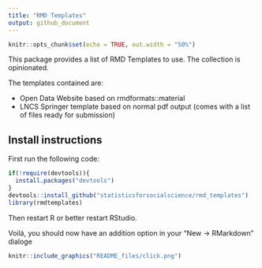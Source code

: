 ```yaml
---
title: "RMD Templates"
output: github_document
---
```


```r
knitr::opts_chunk$set(echo = TRUE, out.width = "50%")
```

This package provides a list of RMD Templates to use. The collection is opinionated.

The templates contained are:

* Open Data Website based on rmdformats::material
* LNCS Springer template based on normal pdf output (comes with a list of files ready for submission)

## Install instructions

First run the following code:
```r
if(!require(devtools)){
  install.packages("devtools")
}
devtools::install_github("statisticsforsocialscience/rmd_templates")
library(rmdtemplates)
```

Then restart R or better restart RStudio.

Voilá, you should now have an addition option in your "New -> RMarkdown" dialoge
```r
knitr::include_graphics("README_files/click.png")
```


